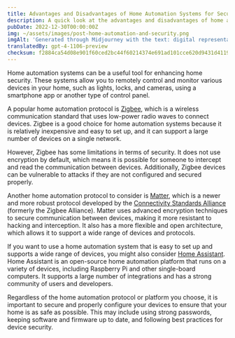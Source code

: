 ```yaml
---
title: Advantages and Disadvantages of Home Automation Systems for Security
description: A quick look at the advantages and disadvantages of home automation systems for security, including Zigbee, Matter, and Home Assistant.
pubDate: 2022-12-30T00:00:00Z
img: ~/assets/images/post-home-automation-and-security.png
imgAlt: 'Generated through Midjourney with the text: digital representation of a house using lines of light, home security protection aura, single lines, impactful, colorful, realistic, octane rendering --v 4 --ar 3:2'
translatedBy: gpt-4-1106-preview
checksum: f2884ca54d08e901f60ced2bc44f60214374e691ad101cce620d9431d4119ae9
---
```


Home automation systems can be a useful tool for enhancing home security. These systems allow you to remotely control and monitor various devices in your home, such as lights, locks, and cameras, using a smartphone app or another type of control panel.

A popular home automation protocol is [Zigbee](https://en.wikipedia.org/wiki/Zigbee), which is a wireless communication standard that uses low-power radio waves to connect devices. Zigbee is a good choice for home automation systems because it is relatively inexpensive and easy to set up, and it can support a large number of devices on a single network.

However, Zigbee has some limitations in terms of security. It does not use encryption by default, which means it is possible for someone to intercept and read the communication between devices. Additionally, Zigbee devices can be vulnerable to attacks if they are not configured and secured properly.

Another home automation protocol to consider is [Matter](https://csa-iot.org/all-solutions/matter/), which is a newer and more robust protocol developed by the [Connectivity Standards Alliance](https://en.wikipedia.org/wiki/Connectivity_Standards_Alliance) (formerly the Zigbee Alliance). Matter uses advanced encryption techniques to secure communication between devices, making it more resistant to hacking and interception. It also has a more flexible and open architecture, which allows it to support a wide range of devices and protocols.

If you want to use a home automation system that is easy to set up and supports a wide range of devices, you might also consider [Home Assistant](https://www.home-assistant.io). Home Assistant is an open-source home automation platform that runs on a variety of devices, including Raspberry Pi and other single-board computers. It supports a large number of integrations and has a strong community of users and developers.

Regardless of the home automation protocol or platform you choose, it is important to secure and properly configure your devices to ensure that your home is as safe as possible. This may include using strong passwords, keeping software and firmware up to date, and following best practices for device security.
